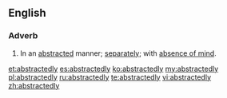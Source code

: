 ==English==

===Adverb===
{{en-adv}}

# In an [[abstracted]] manner; [[separately]]; with [[absence of mind]].

[[et:abstractedly]]
[[es:abstractedly]]
[[ko:abstractedly]]
[[my:abstractedly]]
[[pl:abstractedly]]
[[ru:abstractedly]]
[[te:abstractedly]]
[[vi:abstractedly]]
[[zh:abstractedly]]